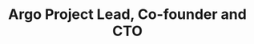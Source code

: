 ---
title: Argo Project Lead, Co-founder and CTO
name: Jesse Suen
site: https://akuity.io/
company: Akuity
talk: normal
talk-title: "Maintainer's Update"
headshot: jesse-suen.png
twitter: https://twitter.com/JesseSuen
---